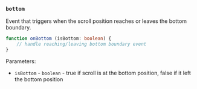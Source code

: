 ### `bottom`

Event that triggers when the scroll position reaches or leaves the bottom boundary.

```ts
function onBottom (isBottom: boolean) {
    // handle reaching/leaving bottom boundary event
}
```

Parameters:
- `isBottom` - `boolean` - true if scroll is at the bottom position, false if it left the bottom position
